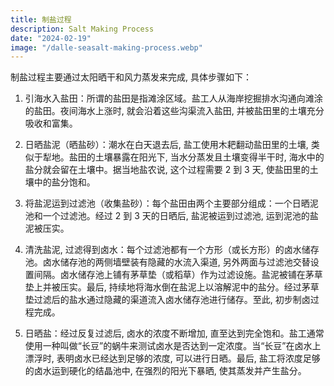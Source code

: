 ```yaml
---
title: 制盐过程
description: Salt Making Process
date: "2024-02-19"
image: "/dalle-seasalt-making-process.webp"
---
```


制盐过程主要通过太阳晒干和风力蒸发来完成, 具体步骤如下：

1. 引海水入盐田：所谓的盐田是指滩涂区域。盐工人从海岸挖掘排水沟通向滩涂的盐田。夜间海水上涨时, 就会沿着这些沟渠流入盐田, 并被盐田里的土壤充分吸收和富集。

2. 日晒盐泥（晒盐砂）：潮水在白天退去后, 盐工使用木耙翻动盐田里的土壤, 类似于犁地。盐田的土壤暴露在阳光下, 当水分蒸发且土壤变得半干时, 海水中的盐分就会留在土壤中。据当地盐农说, 这个过程需要 2 到 3 天, 使盐田里的土壤中的盐分饱和。

3. 将盐泥运到过滤池（收集盐砂）：每个盐田由两个主要部分组成：一个日晒泥池和一个过滤池。经过 2 到 3 天的日晒后, 盐泥被运到过滤池, 运到泥池的盐泥被压实。

4. 清洗盐泥, 过滤得到卤水：每个过滤池都有一个方形（或长方形）的卤水储存池。卤水储存池的两侧墙壁装有隐藏的水流入渠道, 另外两面与过滤池交替设置间隔。卤水储存池上铺有茅草垫（或稻草）作为过滤设施。盐泥被铺在茅草垫上并被压实。最后, 持续地将海水倒在盐泥上以溶解泥中的盐分。经过茅草垫过滤后的盐水通过隐藏的渠道流入卤水储存池进行储存。至此, 初步制卤过程完成。

5. 日晒盐：经过反复过滤后, 卤水的浓度不断增加, 直至达到完全饱和。盐工通常使用一种叫做“长豆”的蜗牛来测试卤水是否达到一定浓度。当“长豆”在卤水上漂浮时, 表明卤水已经达到足够的浓度, 可以进行日晒。最后, 盐工将浓度足够的卤水运到硬化的结晶池中, 在强烈的阳光下暴晒, 使其蒸发并产生盐分。
